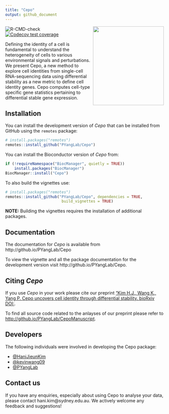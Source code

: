```yaml
---
title: "Cepo"
output: github_document
---
```

<img src="man/figures/Cepo_logo.png" align="right" width="225" height="250"/>

![R-CMD-check](https://github.com/PYangLab/Cepo/workflows/R-CMD-check/badge.svg) [![Codecov test coverage](https://codecov.io/gh/PYangLab/Cepo/branch/main/graph/badge.svg?token=sJROwPzwey)](https://codecov.io/gh/PYangLab/Cepo)

Defining the identity of a cell is fundamental to understand the heterogeneity of cells to various environmental signals and perturbations. We present Cepo, a new method to explore cell identities from single-cell RNA-sequencing data using differential stability as a new metric to define cell identity genes. Cepo computes cell-type specific gene statistics pertaining to differential stable gene expression. 

## Installation

You can install the development version of _Cepo_ that can be installed from GitHub
using the `remotes` package:

``` r
# install.packages("remotes")
remotes::install_github("PYangLab/Cepo")
```

You can install the Bioconductor version of _Cepo_ from:

``` r
if (!requireNamespace("BiocManager", quietly = TRUE))
    install.packages("BiocManager")
BiocManager::install("Cepo")
```

To also build the vignettes use:

``` r
# install.packages("remotes")
remotes::install_github("PYangLab/Cepo", dependencies = TRUE,
                         build_vignettes = TRUE)
```

**NOTE:** Building the vignettes requires the installation of additional
packages.

## Documentation

The documentation for _Cepo_ is available from http://github.io/PYangLab/Cepo

To view the vignette and all the package documentation for the development
version visit http://github.io/PYangLab/Cepo.

## Citing _Cepo_

If you use *Cepo* in your work please cite our preprint ["Kim H.J., Wang
K., Yang P. Cepo uncovers cell identity through
differential stability. bioRxiv DOI:](add%20biorxiv%20link).

To find all source code related to the anlayses of our preprint please refer to <http://github.io/PYangLab/CepoManuscript>.

## Developers

The following individuals were involved in developing the Cepo package: 

* [@HaniJieunKim](https://github.com/HaniJieunKim)
* [@kevinwang09](https://github.com/kevinwang09)
* [@PYangLab](https://github.com/PYangLab) 


## Contact us

If you have any enquiries, especially about using Cepo to analyse your data, please contact hani.kim@sydney.edu.au. We actively welcome any feedback and suggestions! 

